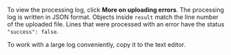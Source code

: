 <Cut title="How do I view the processing log?">

To view the processing log, click **More on uploading errors**. The processing log is written in JSON format. Objects inside `result` match the line number of the uploaded file. Lines that were processed with an error have the status `"success": false`.

<Note mode="note" title="Note">

To work with a large log conveniently, copy it to the text editor.

</Note>

</Cut>